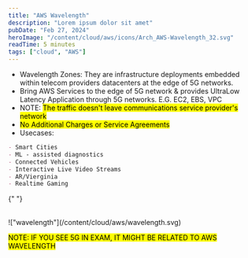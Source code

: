 ```yaml
---
title: "AWS Wavelength"
description: "Lorem ipsum dolor sit amet"
pubDate: "Feb 27, 2024"
heroImage: "/content/cloud/aws/icons/Arch_AWS-Wavelength_32.svg"
readTime: 5 minutes
tags: ["cloud", "AWS"]
---
```



<Section
	link="intro"
	title="AWS Wavelength Introduction"
	imageUrl="/content/cloud/aws/icons/Arch_AWS-Wavelength_32.svg"
/>

- Wavelength Zones:
  They are infrastructure deployments embedded within telecom providers datacenters at the edge of 5G networks.
- Bring AWS Services to the edge of 5G network & provides UltraLow Latency Application through 5G networks.
  E.G. EC2, EBS, VPC
- NOTE: <mark>The traffic doesn't leave communications service provider's network</mark>
- <mark>No Additional Charges or Service Agreements</mark>
- Usecases:

```markdown
- Smart Cities
- ML - assisted diagnostics
- Connected Vehicles
- Interactive Live Video Streams
- AR/Vierginia
- Realtime Gaming
```

{" "}

<br />
!["wavelength"](/content/cloud/aws/wavelength.svg)
<br />

<mark>NOTE: IF YOU SEE 5G IN EXAM, IT MIGHT BE RELATED TO AWS WAVELENGTH</mark>
